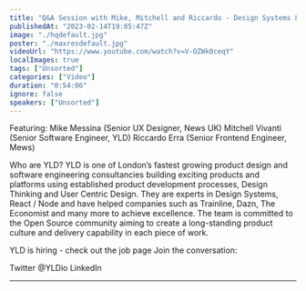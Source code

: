 ```yaml
---
title: "Q&A Session with Mike, Mitchell and Riccardo - Design Systems London #6 - February 2023"
publishedAt: "2023-02-14T19:05:47Z"
image: "./hqdefault.jpg"
poster: "./maxresdefault.jpg"
videoUrl: "https://www.youtube.com/watch?v=V-OZWk0ceqY"
localImages: true
tags: ["Unsorted"]
categories: ["Video"]
duration: "0:54:06"
ignore: false
speakers: ["Unsorted"]
---
```


Featuring:
Mike Messina (Senior UX Designer, News UK)
Mitchell Vivanti (Senior Software Engineer, YLD)
Riccardo Erra (Senior Frontend Engineer, Mews)

Who are YLD?
YLD is one of London’s fastest growing product design and software engineering consultancies building exciting products and platforms using established product development processes, Design Thinking and User Centric Design. They are experts in Design Systems, React / Node and have helped companies such as Trainline, Dazn, The Economist and many more to achieve excellence.
The team is committed to the Open Source community aiming to create a long-standing product culture and delivery capability in each piece of work.

YLD is hiring - check out the job page
Join the conversation:

Twitter @YLDio
LinkedIn

---
